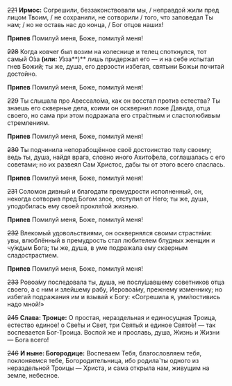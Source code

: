 ~~221~~ **Ирмос:** Согрешили, беззаконствовали мы, / неправдой жили пред лицом Твоим, / не сохранили, не сотворили / того, что заповедал Ты нам; / но не оставь нас до конца, / Бог отцов наших!

**Припев** Помилуй меня, Боже, помилуй меня!

~~228~~ Когда ковчег был возим на колеснице и телец споткнулся, тот самый О́за **(или:** У́зза**)** лишь придержал его — и на себе испытал гнев Божий; ты же, душа, его дерзости избегая, святыни Божьи почитай достойно.

**Припев** Помилуй меня, Боже, помилуй меня!

~~229~~ Ты слышала про Авессало́ма, как он восстал против естества? Ты знаешь его скверные дела, коими он осквернил ложе Давида, отца своего, но сама при этом подражала его стра́стным и сластолюбивым стремлениям.

**Припев** Помилуй меня, Боже, помилуй меня!

~~230~~ Ты подчинила непорабощённое своё достоинство телу своему; ведь ты, душа, найдя врага, словно иного Ахито́фела, соглашалась с его советами; но их развеял Сам Христос, дабы ты от этого всего спаслась.

**Припев** Помилуй меня, Боже, помилуй меня!

~~231~~ Соломон дивный и благодати премудрости исполненный, он, некогда сотворив пред Богом злое, отступил от Него; ты же, душа, уподобилась ему своей прокля́той жизнью.

**Припев** Помилуй меня, Боже, помилуй меня!

~~232~~ Влекомый удовольствиями, он осквернялся своими страстя́ми: увы, влюблённый в премудрость стал любителем блудных женщин и чу́ждым Бога; ты же, душа, в уме подражала ему скверным сладострастием.

**Припев** Помилуй меня, Боже, помилуй меня!

~~233~~ Ровоа́му последовала ты, душа, не послу́шавшему советников отца своего, а с ним и злейшему рабу, Иеровоа́му, прежнему изменнику; но избегай подражания им и взывай к Богу: «Согрешила я, уми́лостивись надо мной!»

~~245~~ **Слава: Троице:** О простая, нераздельная и единосущная Троица, естество единое! о Све́ты и Свет, три Святы́х и единое Свято́е! — так воспевается Бог-Троица. Воспой же и прославь, душа, Жизнь и Жизни — Бога всего!

~~246~~ **И ныне: Богородице:** Воспеваем Тебя, благословляем тебя, поклоняемся тебе, Богородительница, ибо родила́ ты одного из нераздельной Троицы — Христа, и сама открыла нам, живущим на земле, небесное.

